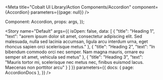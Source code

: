 
<Meta 
  title="Cobalt UI Library/Action Components/Accordion"
  component={Accordion}
  parameters={{page: null}}
/>

  Component: Accordion,
  props: args,
});

<Story name="Default" 
  args={{ 
    isOpen: false,
    data: [
      { 
        "title": "Heading 1", 
        "text": "aorem ipsum dolor sit amet, consectetur adipiscing elit. Sed malesuada, nulla sed lacinia accumsan, ligula arcu interdum urna, eget rhoncus sapien orci scelerisque metus." 
      },
      { 
        "title": "Heading 2", 
        "text": "In bibendum commodo orci nec semper. Nam magna mauris, ornare eu semper sit amet, vehicula sed metus" 
      },
      { 
        "title": "Heading 3", 
        "text": "Mauris tortor mi, scelerisque nec metus nec, finibus euismod lacus. Maecenas non porttitor arcu" 
      }
    ]
  }}
  parameters={{
    docs: {
      page: AccordionDocs
    },
	}}
/>